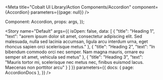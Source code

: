 
<Meta 
  title="Cobalt UI Library/Action Components/Accordion"
  component={Accordion}
  parameters={{page: null}}
/>

  Component: Accordion,
  props: args,
});

<Story name="Default" 
  args={{ 
    isOpen: false,
    data: [
      { 
        "title": "Heading 1", 
        "text": "aorem ipsum dolor sit amet, consectetur adipiscing elit. Sed malesuada, nulla sed lacinia accumsan, ligula arcu interdum urna, eget rhoncus sapien orci scelerisque metus." 
      },
      { 
        "title": "Heading 2", 
        "text": "In bibendum commodo orci nec semper. Nam magna mauris, ornare eu semper sit amet, vehicula sed metus" 
      },
      { 
        "title": "Heading 3", 
        "text": "Mauris tortor mi, scelerisque nec metus nec, finibus euismod lacus. Maecenas non porttitor arcu" 
      }
    ]
  }}
  parameters={{
    docs: {
      page: AccordionDocs
    },
	}}
/>